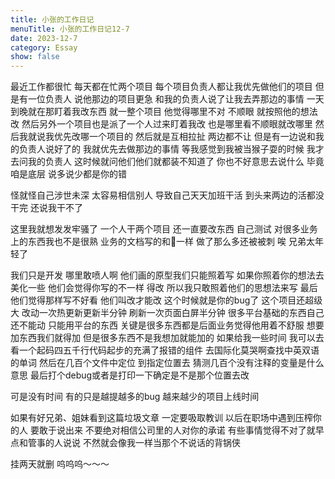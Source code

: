 ```yaml
---
title: 小张的工作日记
menuTitle: 小张的工作日记12-7
date: 2023-12-7
category: Essay
show: false
---
```


最近工作都很忙 每天都在忙两个项目 每个项目负责人都让我优先做他们的项目
但是有一位负责人 说他那边的项目更急 和我的负责人说了让我去弄那边的事情
一天到晚就在那盯着我改东西 就一整个项目 他觉得哪里不对 不顺眼 就按照他的想法改
然后另外一个项目也是派了一个人过来盯着我改 也是哪里看不顺眼就改哪里
然后我就说我优先改哪一个项目的 然后就是互相拉扯 两边都不让 但是有一边说和我的负责人说好了的
我就优先去做那边的事情 等我感觉到我被当猴子耍的时候 我才去问我的负责人 这时候就问他们他们就都装不知道了
你也不好意思去说什么 毕竟咱是底层 说多说少都是你的错

怪就怪自己涉世未深 太容易相信别人 导致自己天天加班干活 到头来两边的活都没干完 还说我干不了

这里我就想发发牢骚了
一个人干两个项目 还一直要改东西 自己测试 对很多业务上的东西我也不是很熟 业务的文档写的和💩一样
做了那么多还被被刺 唉 兄弟太年轻了

我们只是开发 哪里敢喷人啊 他们画的原型我们只能照着写 如果你照着你的想法去美化一些 他们会觉得你写的不一样 得改
所以我只敢照着他们的思想法来写 最后他们觉得那样写不好看 他们叫改才能改 这个时候就是你的bug了
这个项目还超级大 改动一次热更新更新半分钟 刷新一次页面白屏半分钟 很多平台基础的东西自己还不能动
只能用平台的东西 关键是很多东西都是后面业务觉得他用着不舒服 想要加东西我们就得加
但是很多东西不是我想加就能加的 如果给我一些时间
我可以去看一个起码四五千行代码起步的充满了报错的组件 去国际化莫哭啊查找中英双语的单词 然后在几百个文件中定位
到指定位置去 猜测几百个没有注释的变量是什么意思 最后打个debug或者是打印一下确定是不是那个位置去改

可是没有时间 有的只是越提越多的bug 越来越少的项目上线时间

如果有好兄弟、姐妹看到这篇垃圾文章 一定要吸取教训 以后在职场中遇到压榨你的人 要敢于说出来
不要绝对相信公司里的人对你的承诺 有些事情觉得不对了就早点和管事的人说说
不然就会像我一样当那个不说话的背锅侠

挂两天就删 呜呜呜～～～
